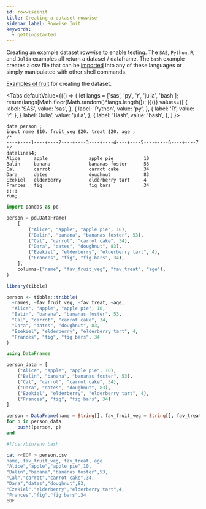 ```yaml
---
id: rowwiseinit
title: Creating a dataset rowwise
sidebar_label: Rowwise Init
keywords:
  - gettingstarted
---
```


Creating an example dataset rowwise to enable testing.  The `SAS`, `Python`, `R`, and `Julia` examples all return a dataset / dataframe.  The `bash` example creates a csv file that can be [imported](../io/importcsv) into any of these languages or simply manipulated with other shell commands.

[Examples of fruit](https://en.wikibooks.org/wiki/Wikijunior:Fruit_Alphabet/Complete) for creating the dataset.


<Tabs
  defaultValue={(() => {
    let langs = ['sas', 'py', 'r', 'julia', 'bash'];
    return(langs[Math.floor(Math.random()*langs.length)]);
  })()}
  values={[
    { label: 'SAS', value: 'sas', },
    { label: 'Python', value: 'py', },
    { label: 'R', value: 'r', },
    { label: 'Julia', value: 'julia', },
    { label: 'Bash', value: 'bash', },
  ]
}>
<TabItem value="sas">

```sas
data person ;
input name $10. fruit_veg $20. treat $20. age ;
/*
----+----1----+----2----+----3----+----4----+----5----+----6----+----7
*/
datalines4;
Alice     apple               apple pie           10
Balin     banana              bananas foster      53
Cal       carrot              carrot cake         34
Dara      dates               doughnut            83
Ezekiel   elderberry          elderberry tart     4
Frances   fig                 fig bars            34
;;;;
run;
```

</TabItem>
<TabItem value="py">

```py
import pandas as pd

person = pd.DataFrame(
    [
        ("Alice", "apple", "apple pie", 10),
        ("Balin", "banana", "bananas foster", 53),
        ("Cal", "carrot", "carrot cake", 34),
        ("Dara", "dates", "doughnut", 83),
        ("Ezekiel", "elderberry", "elderberry tart", 4),
        ("Frances", "fig", "fig bars", 34),
    ],
    columns=("name", "fav_fruit_veg", "fav_treat", "age"),
)
```

</TabItem>
<TabItem value="r">

```r
library(tibble)

person <- tibble::tribble(
  ~names, ~fav_fruit_veg, ~fav_treat, ~age,
  "Alice", "apple", "apple pie", 10,
  "Balin", "banana", "bananas foster", 53,
  "Cal", "carrot", "carrot cake", 34,
  "Dara", "dates", "doughnut", 83,
  "Ezekiel", "elderberry", "elderberry tart", 4,
  "Frances", "fig", "fig bars", 34
)
```

</TabItem>
<TabItem value="julia">

```julia
using DataFrames

person_data = [
    ("Alice", "apple", "apple pie", 10),
    ("Balin", "banana", "bananas foster", 53),
    ("Cal", "carrot", "carrot cake", 34),
    ("Dara", "dates", "doughnut", 83),
    ("Ezekiel", "elderberry", "elderberry tart", 4),
    ("Frances", "fig", "fig bars", 34)
]

person = DataFrame(name = String[], fav_fruit_veg = String[], fav_treat = String[], age = Int[])
for p in person_data
    push!(person, p)
end
```

</TabItem>

<TabItem value="bash">

```bash
#!/usr/bin/env bash

cat <<EOF > person.csv
name, fav_fruit_veg, fav_treat, age
"Alice","apple","apple pie",10,
"Balin","banana","bananas foster",53,
"Cal","carrot","carrot cake",34,
"Dara","dates","doughnut",83,
"Ezekiel","elderberry","elderberry tart",4,
"Frances","fig","fig bars",34
EOF
```

</TabItem>
</Tabs>
